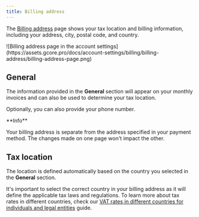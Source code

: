 ---
title: Billing address
---

The [Billing address](https://portal.gcore.com/accounts/billing/address) page shows your tax location and billing information, including your address, city, postal code, and country. 


<Frame>![Billing address page in the account settings](https://assets.gcore.pro/docs/account-settings/billing/billing-address/billing-address-page.png)</Frame>



## General

The information provided in the **General** section will appear on your monthly invoices and can also be used to determine your tax location. 

Optionally, you can also provide your phone number.

<Info>
**Info**

Your billing address is separate from the address specified in your payment method. The changes made on one page won't impact the other.
</Info>

## Tax location

The location is defined automatically based on the country you selected in the **General** section. 

It's important to select the correct country in your billing address as it will define the applicable tax laws and regulations. To learn more about tax rates in different countries, check our [VAT rates in different countries for individuals and legal entities](/account-settings/billing/vat-rates-in-different-countries-for-an-individual-and-legal-entity#for-eu-countries) guide.